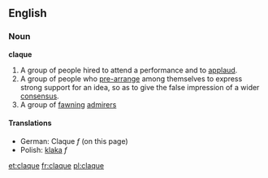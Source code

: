==English==
===Noun===
'''claque'''

# A group of people hired to attend a performance and to [[applaud]].
# A group of people who [[pre-arrange]] among themselves to express strong support for an idea, so as to give the false impression of a wider [[consensus]].
# A group of [[fawning]] [[admirer]]s

====Translations====
*German: Claque ''f'' (on this page)
*Polish: [[klaka]] ''f''

[[et:claque]]
[[fr:claque]]
[[pl:claque]]